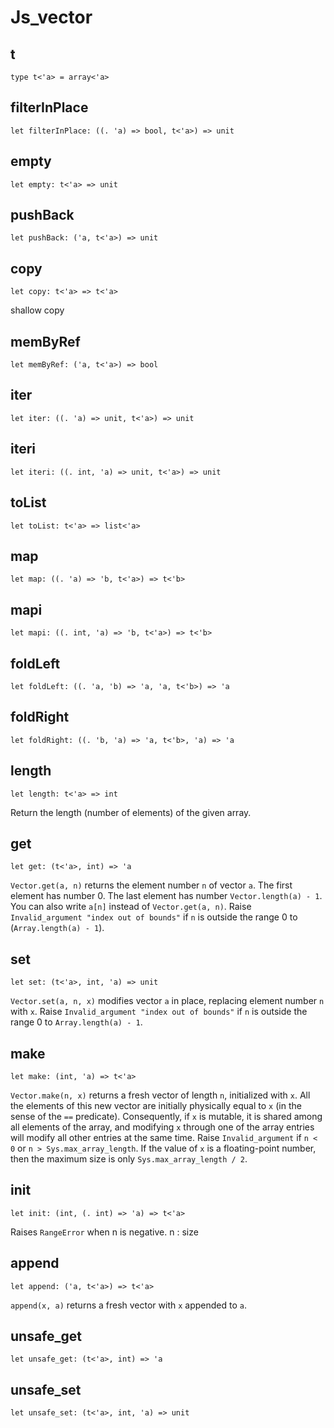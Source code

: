 # Js_vector

## t

```res sig
type t<'a> = array<'a>
```


## filterInPlace

```res sig
let filterInPlace: ((. 'a) => bool, t<'a>) => unit
```


## empty

```res sig
let empty: t<'a> => unit
```


## pushBack

```res sig
let pushBack: ('a, t<'a>) => unit
```


## copy

```res sig
let copy: t<'a> => t<'a>
```
shallow copy

## memByRef

```res sig
let memByRef: ('a, t<'a>) => bool
```


## iter

```res sig
let iter: ((. 'a) => unit, t<'a>) => unit
```


## iteri

```res sig
let iteri: ((. int, 'a) => unit, t<'a>) => unit
```


## toList

```res sig
let toList: t<'a> => list<'a>
```


## map

```res sig
let map: ((. 'a) => 'b, t<'a>) => t<'b>
```


## mapi

```res sig
let mapi: ((. int, 'a) => 'b, t<'a>) => t<'b>
```


## foldLeft

```res sig
let foldLeft: ((. 'a, 'b) => 'a, 'a, t<'b>) => 'a
```


## foldRight

```res sig
let foldRight: ((. 'b, 'a) => 'a, t<'b>, 'a) => 'a
```


## length

```res sig
let length: t<'a> => int
```
Return the length (number of elements) of the given array.

## get

```res sig
let get: (t<'a>, int) => 'a
```
`Vector.get(a, n)` returns the element number `n` of vector `a`. The first
element has number 0. The last element has number `Vector.length(a) - 1`. You
can also write `a[n]` instead of `Vector.get(a, n)`. Raise `Invalid_argument
"index out of bounds"` if `n` is outside the range 0 to (`Array.length(a) -
1`).

## set

```res sig
let set: (t<'a>, int, 'a) => unit
```
`Vector.set(a, n, x)` modifies vector `a` in place, replacing element number
`n` with `x`. Raise `Invalid_argument "index out of bounds"` if `n` is outside
the range 0 to `Array.length(a) - 1`.

## make

```res sig
let make: (int, 'a) => t<'a>
```
`Vector.make(n, x)` returns a fresh vector of length `n`, initialized with `x`.
All the elements of this new vector are initially physically equal to `x` (in
the sense of the `==` predicate). Consequently, if `x` is mutable, it is shared
among all elements of the array, and modifying `x` through one of the array
entries will modify all other entries at the same time. Raise
`Invalid_argument` if `n < 0` or `n > Sys.max_array_length`. If the value of
`x` is a floating-point number, then the maximum size is only
`Sys.max_array_length / 2`.

## init

```res sig
let init: (int, (. int) => 'a) => t<'a>
```
Raises `RangeError` when n is negative.
n : size

## append

```res sig
let append: ('a, t<'a>) => t<'a>
```
`append(x, a)` returns a fresh vector with `x` appended to `a`.

## unsafe_get

```res sig
let unsafe_get: (t<'a>, int) => 'a
```


## unsafe_set

```res sig
let unsafe_set: (t<'a>, int, 'a) => unit
```

